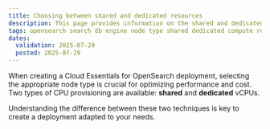 ```yaml
---
title: Choosing between shared and dedicated resources
description: This page provides information on the shared and dedicated node options available for Cloud Essentials for OpenSearch deployments.
tags: opensearch search db engine node type shared dedicated compute resource
dates:
  validation: 2025-07-29
  posted: 2025-07-29
---
```


When creating a Cloud Essentials for OpenSearch deployment, selecting the appropriate node type is crucial for optimizing performance and cost. Two types of CPU provisioning are available: **shared** and **dedicated** vCPUs.

Understanding the difference between these two techniques is key to create a deployment adapted to your needs.

